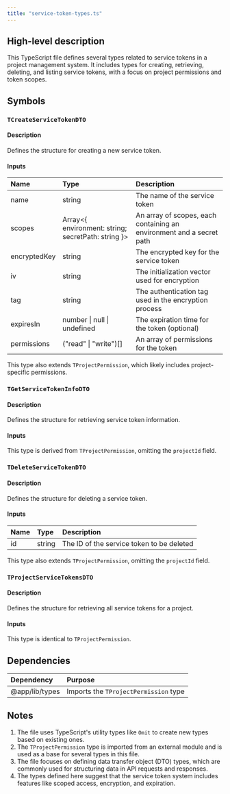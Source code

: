 ```yaml
---
title: "service-token-types.ts"
---
```


## High-level description
This TypeScript file defines several types related to service tokens in a project management system. It includes types for creating, retrieving, deleting, and listing service tokens, with a focus on project permissions and token scopes.

## Symbols

### `TCreateServiceTokenDTO`
#### Description
Defines the structure for creating a new service token.

#### Inputs
| Name | Type | Description |
|:-----|:-----|:------------|
| name | string | The name of the service token |
| scopes | Array&lt;{ environment: string; secretPath: string }&gt; | An array of scopes, each containing an environment and a secret path |
| encryptedKey | string | The encrypted key for the service token |
| iv | string | The initialization vector used for encryption |
| tag | string | The authentication tag used in the encryption process |
| expiresIn | number \| null \| undefined | The expiration time for the token (optional) |
| permissions | ("read" \| "write")[] | An array of permissions for the token |

This type also extends `TProjectPermission`, which likely includes project-specific permissions.

### `TGetServiceTokenInfoDTO`
#### Description
Defines the structure for retrieving service token information.

#### Inputs
This type is derived from `TProjectPermission`, omitting the `projectId` field.

### `TDeleteServiceTokenDTO`
#### Description
Defines the structure for deleting a service token.

#### Inputs
| Name | Type | Description |
|:-----|:-----|:------------|
| id | string | The ID of the service token to be deleted |

This type also extends `TProjectPermission`, omitting the `projectId` field.

### `TProjectServiceTokensDTO`
#### Description
Defines the structure for retrieving all service tokens for a project.

#### Inputs
This type is identical to `TProjectPermission`.

## Dependencies
| Dependency | Purpose |
|:-----------|:--------|
| @app/lib/types | Imports the `TProjectPermission` type |

## Notes
1. The file uses TypeScript's utility types like `Omit` to create new types based on existing ones.
2. The `TProjectPermission` type is imported from an external module and is used as a base for several types in this file.
3. The file focuses on defining data transfer object (DTO) types, which are commonly used for structuring data in API requests and responses.
4. The types defined here suggest that the service token system includes features like scoped access, encryption, and expiration.